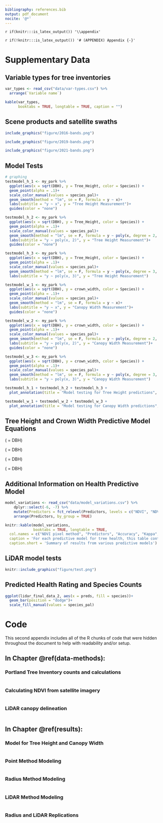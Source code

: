 ```yaml
---
bibliography: references.bib
output: pdf_document
nocite: '@*'
---
```


`r if(knitr:::is_latex_output()) '\\appendix'`

`r if(!knitr:::is_latex_output()) '# (APPENDIX) Appendix {-}'` 

<!-- All your figures/section headers here should be referenced in the main text. Figures all need captions etc. Probably easiest to do at the very end. -->

# Supplementary Data {#data}

## Variable types for tree inventories

```r
var_types <- read_csv("data/var-types.csv") %>%
  arrange(`Variable name`)

kable(var_types,
      booktabs = TRUE, longtable = TRUE, caption = "")
```

## Scene products and satellite swaths

```r
include_graphics("figure/2016-bands.png")
```
```r
include_graphics("figure/2019-bands.png")
```
```r
include_graphics("figure/2021-bands.png")
```

## Model Tests

```r
# graphing
testmodel_h_1 <- my_park %>% 
  ggplot(aes(x = sqrt(DBH), y = Tree_Height, color = Species)) +
  geom_point(alpha = .1)+
  scale_color_manual(values = species_pal)+
  geom_smooth(method = "lm", se = F, formula = y ~ x)+
  labs(subtitle = "y ~ x", y = "Tree Height Measurement")+
  guides(color = "none")

testmodel_h_2 <- my_park %>% 
  ggplot(aes(x = sqrt(DBH), y = Tree_Height, color = Species)) +
  geom_point(alpha = .1)+
  scale_color_manual(values = species_pal)+
  geom_smooth(method = "lm", se = F, formula = y ~ poly(x, degree = 2, raw = T))+
  labs(subtitle = "y ~ poly(x, 2)", y = "Tree Height Measurement")+
  guides(color = "none")

testmodel_h_3 <- my_park %>% 
  ggplot(aes(x = sqrt(DBH), y = Tree_Height, color = Species)) +
  geom_point(alpha = .1)+
  scale_color_manual(values = species_pal)+
  geom_smooth(method = "lm", se = F, formula = y ~ poly(x, degree = 3, raw = T))+
  labs(subtitle = "y ~ poly(x, 3)", y = "Tree Height Measurement")

testmodel_w_1 <- my_park %>% 
  ggplot(aes(x = sqrt(DBH), y = crown_width, color = Species)) +
  geom_point(alpha = .1)+
  scale_color_manual(values = species_pal)+
  geom_smooth(method = "lm", se = F, formula = y ~ x)+
  labs(subtitle = "y ~ x", y = "Canopy Width Measurement")+
  guides(color = "none")

testmodel_w_2 <- my_park %>% 
  ggplot(aes(x = sqrt(DBH), y = crown_width, color = Species)) +
  geom_point(alpha = .1)+
  scale_color_manual(values = species_pal)+
  geom_smooth(method = "lm", se = F, formula = y ~ poly(x, degree = 2, raw = T))+
  labs(subtitle = "y ~ poly(x, 2)", y = "Canopy Width Measurement")+
  guides(color = "none")

testmodel_w_3 <- my_park %>% 
  ggplot(aes(x = sqrt(DBH), y = crown_width, color = Species)) +
  geom_point(alpha = .1)+
  scale_color_manual(values = species_pal)+
  geom_smooth(method = "lm", se = F, formula = y ~ poly(x, degree = 3, raw = T))+
  labs(subtitle = "y ~ poly(x, 3)", y = "Canopy Width Measurement")
```
```r
testmodel_h_1 + testmodel_h_2 + testmodel_h_3 +
  plot_annotation(title = "Model testing for Tree Height predictions", caption = "x = DBH, y = tree height")
```
```r
testmodel_w_1 + testmodel_w_2 + testmodel_w_3 +
  plot_annotation(title = "Model testing for Canopy Width predictions", caption = "x = DBH, y = canopy width")
```

## Tree Height and Crown Width Predictive Model Equations {#tree-model-eqs}

\textbf{ACMA equations:} (\textit{x} = DBH) \begin{equation}
\textrm{Tree Height} = 12.308 + 3.139x -0.032x^{2}  \\
\end{equation}

```{=tex}
\begin{equation}
\textrm{Crown Width} = 12.117 + 1.721x - 0.0122x^{2} \\
\end{equation}
```
\textbf{ACPL equations:} (\textit{x} = DBH) \begin{equation}
\textrm{Tree Height} = -1.359 - 0.464x + 0.000203x^2 \\
\end{equation}

```{=tex}
\begin{equation}
\textrm{Crown Width} = -7.155 + 0.894x - 0.0153x^2 \\
\end{equation}
```
\textbf{PSME equations:} (\textit{x} = DBH) \begin{equation}
\textrm{Tree Height} = 0.2448 + 1.916x - 0.0187x^2 \\
\end{equation}

```{=tex}
\begin{equation}
\textrm{Crown Width} = -4.640583 - 0.3867x + 0.0046x^2 \\
\end{equation}
```
\textbf{THPL equations:} (\textit{x} = DBH) \begin{equation}
\textrm{Tree Height} = -3.5146 - 0.0388x + 0.00178x^2 \\
\end{equation}

```{=tex}
\begin{equation}
\textrm{Crown Width} = -4.953 - 0.5939x + 0.00512x^2 \\
\end{equation}
```
## Additional Information on Health Predictive Model

```r
model_variations <- read_csv("data/model_variations.csv") %>%
    dplyr::select(-6, -7) %>%
    mutate(Predictors = fct_relevel(Predictors, levels = c("NDVI", "NDVI * tree type", "NDVI * species"))) %>%
    arrange(Predictors, by_group = TRUE)

knitr::kable(model_variations,
             booktabs = TRUE, longtable = TRUE,
  col.names = c("NDVI pixel method", "Predictors", "Accuracy", "Kappa", "P-value"),
  caption = 'For each predictive model for tree health, this table contains the pixel selection method and predictors used, as well as the resulting accuracy, kappa, and p-value calculated in the confusion matrixes.',
  caption.short = 'Summary of results from various predictive models')
```

## LiDAR model tests

```r
knitr::include_graphics("figure/test.png")
```

## Predicted Health Rating and Species Counts

```r
ggplot(lidar_final_data_2, aes(x = preds, fill = species))+
  geom_bar(position = "dodge")+
  scale_fill_manual(values = species_pal)
```

# Code {#code-chunks}

This second appendix includes all of the R chunks of code that were
hidden throughout the document to help with readability and/or setup.

## **In Chapter** \@ref(data-methods)**:**

### Portland Tree Inventory counts and calculations {.unnumbered}

\footnotesize

```r
```

### Calculating NDVI from satellite imagery {.unnumbered}

\footnotesize

```r
```

### LiDAR canopy delineation {.unnumbered}

\footnotesize

```r
```

## **In Chapter** \@ref(results)**:**

### Model for Tree Height and Canopy Width {.unnumbered}

\footnotesize

```r
```

### Point Method Modeling {.unnumbered}

\footnotesize

```r
```

### Radius Method Modeling {.unnumbered}

\footnotesize

```r
```

### LiDAR Method Modeling {.unnumbered}

\footnotesize

```r
```

### Radius and LiDAR Replications {.unnumbered}

\footnotesize

```r
```
